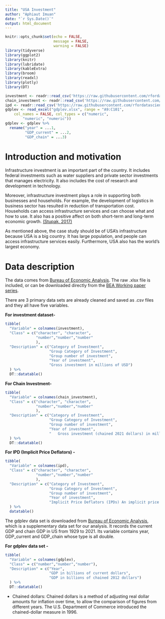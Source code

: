 ```yaml
---
title: "USA Investment"
author: "Aphiaut Imuan"
date: "`r Sys.Date()`"
output: html_document
---
```


```r
knitr::opts_chunk$set(echo = FALSE, 
                      message = FALSE, 
                      warning = FALSE)
library(tidyverse)
library(ggplot2)
library(knitr)
library(lubridate)
library(kableExtra)
library(broom)
library(readxl)
library(plotly)
library(DT)
```



```r
investment <- readr::read_csv('https://raw.githubusercontent.com/rfordatascience/tidytuesday/master/data/2021/2021-08-10/investment.csv')
chain_investment <- readr::read_csv('https://raw.githubusercontent.com/rfordatascience/tidytuesday/master/data/2021/2021-08-10/chain_investment.csv')
ipd <- readr::read_csv('https://raw.githubusercontent.com/rfordatascience/tidytuesday/master/data/2021/2021-08-10/ipd.csv')
gdplev <- read_excel("gdplev.xlsx", range = "A9:C101", 
    col_names = FALSE, col_types = c("numeric", 
        "numeric", "numeric"))
gdplev <- gdplev %>%
  rename("year" = ...1,
         "GDP_current" = ...2,
         "GDP_chain" = ...3)
```

# Introduction and motivation


Infrastructure investment is an important part of the country. It includes federal investments such as water suppliers and private sector investments that manages electricity. It also includes the cost of research and development in technology.

Moreover, infrastructure investment plays a role in supporting both businesses and households. For example, the development of logistics in business sector has resulted in reduction of transportation cost. Households can access infrastructure services and can choose what and how to use. It also has a positive affect on both short-term and long-term economic growth. [(Stupak, 2017)](https://ecommons.cornell.edu/bitstream/handle/1813/78289/CRS_Economic_Impact_of_Infrastructure_Investment_0717.pdf?sequence=1&isAllowed=y)

As mentioned above, the case study should be of USA's infrastructure because USA is a big country. It has large population, and people can access infrastructure services easily. Furthermore, USA also has the world's largest economy. 

# Data description


The data comes from [Bureau of Economic Analysis](https://www.bea.gov/system/files/papers/BEA-WP2020-12.pdf). The raw .xlsx file is included, or can be downloaded directly from the [BEA Working paper series](https://www.bea.gov/system/files/2021-01/infrastructure-data-may-2020.xlsx).

There are 3 primary data sets are already cleaned and saved as .csv files and they all have five variables.

**For investment dataset-**

```r
tibble(
  "Variable" = colnames(investment),
  "Class" = c("character", "character",
              "number","number","number"
              ),
  "Description" = c("Category of Investment",
                    "Group Category of Investment", 
                    "Group number of investment",
                    "Year of investment", 
                    "Gross investment in millions of USD")
  ) %>%
  DT::datatable()
```

**For Chain Investment-**

```r
tibble(
  "Variable" = colnames(chain_investment),
  "Class" = c("character", "character",
              "number","number","number"
              ),
  "Description" = c("Category of Investment",
                    "Group Category of Investment", 
                    "Group number of investment",
                    "Year of investment", 
                    "	Gross investment (chained 2021 dollars) in millions of USD.")
  ) %>%
  DT::datatable()
```

**For IPD (Implicit Price Deflators) -** 

```r
tibble(
  "Variable" = colnames(ipd),
  "Class" = c("character", "character",
              "number","number","number"
              ),
  "Description" = c("Category of Investment",
                    "Group Category of Investment", 
                    "Group number of investment",
                    "Year of investment", 
                    "Implicit Price Deflators (IPDs) An implicit price deflator is the ratio of the current-dollar value of a series, such as gross domestic product (GDP), to its corresponding chained-dollar value, multiplied by 100.")
  ) %>%
  datatable()
```



The gdplev data set is downloaded from [Bureau of Economic Analysis](https://www.bea.gov/data/gdp/gross-domestic-product), which is a supplementary data set for our analysis. It records the current GDP and chain GDP in US from 1929 to 2021. Its variable contains year, GDP_current and GDP_chain whose type is all double.

**For gdplev data set -**

```r
tibble(
  "Variable" = colnames(gdplev),
  "Class" = c("number","number","number"),
  "Description" = c("Year",
                    "GDP in billions of current dollars", 
                    "GDP in billions of chained 2012 dollars")
  ) %>%
  DT::datatable()

```


- Chained dollars: Chained dollars is a method of adjusting real dollar amounts for inflation over time, to allow the comparison of figures from different years. The U.S. Department of Commerce introduced the chained-dollar measure in 1996.